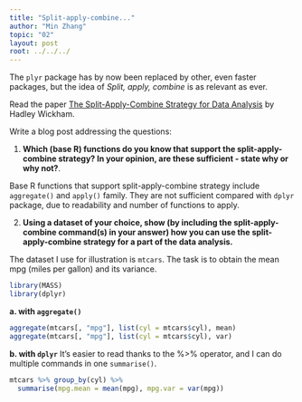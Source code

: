 ```yaml
---
title: "Split-apply-combine..."
author: "Min Zhang"
topic: "02"
layout: post
root: ../../../
---
```


The `plyr` package has by now been replaced by other, even faster packages, but the idea of *Split, apply, combine* is as relevant as ever.

Read the paper [The Split-Apply-Combine Strategy for Data Analysis](https://www.jstatsoft.org/article/view/v040i01) by Hadley Wickham.


Write a blog post addressing the questions: 

1. **Which (base R) functions do you know that support the split-apply-combine strategy? In your opinion, are these sufficient - state why or why not?**. 

Base R functions that support split-apply-combine strategy include `aggregate()` and `apply()` family. They are not sufficient compared with `dplyr` package, due to readability and number of functions to apply. 

2. **Using a dataset of your choice, show (by including the split-apply-combine command(s) in your answer) how you can use the split-apply-combine strategy for a part of the data analysis.**

The dataset I use for illustration is `mtcars`. The task is to obtain the mean mpg (miles per gallon) and its variance. 

```r
library(MASS)
library(dplyr)
```

**a. with `aggregate()`**
```r
aggregate(mtcars[, "mpg"], list(cyl = mtcars$cyl), mean)
aggregate(mtcars[, "mpg"], list(cyl = mtcars$cyl), var)
```

**b. with `dplyr`** It's easier to read thanks to the %>% operator, and I can do multiple commands in one `summarise()`.
```r
mtcars %>% group_by(cyl) %>% 
  summarise(mpg.mean = mean(mpg), mpg.var = var(mpg))
```


